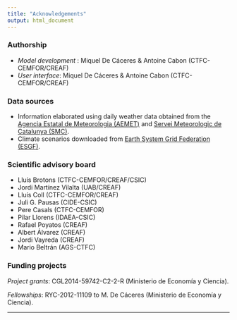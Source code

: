 ```yaml
---
title: "Acknowledgements"
output: html_document
---
```


### Authorship

+ *Model development* : Miquel De Cáceres & Antoine Cabon (CTFC-CEMFOR/CREAF)
+ *User interface*: Miquel De Cáceres & Antoine Cabon (CTFC-CEMFOR/CREAF)

### Data sources

+ Information elaborated using daily weather data obtained from the [Agencia Estatal de Meteorologia (AEMET)](http://www.aemet.es) and [Servei Meteorologic de Catalunya (SMC)](http://www.meteo.cat).
+ Climate scenarios downloaded from [Earth System Grid Federation (ESGF)](http://esgf.llnl.gov/).

### Scientific advisory board

+ Lluís Brotons (CTFC-CEMFOR/CREAF/CSIC)
+ Jordi Martínez Vilalta (UAB/CREAF)
+ Lluís Coll (CTFC-CEMFOR/CREAF)
+ Juli G. Pausas (CIDE-CSIC)
+ Pere Casals (CTFC-CEMFOR)
+ Pilar Llorens (IDAEA-CSIC)
+ Rafael Poyatos (CREAF)
+ Albert Álvarez (CREAF)
+ Jordi Vayreda (CREAF)
+ Mario Beltrán (AGS-CTFC)


### Funding projects

*Project grants*: CGL2014-59742-C2-2-R (Ministerio de Economía y Ciencia).

*Fellowships*: RYC-2012-11109 to M. De Cáceres (Ministerio de Economía y Ciencia).

---